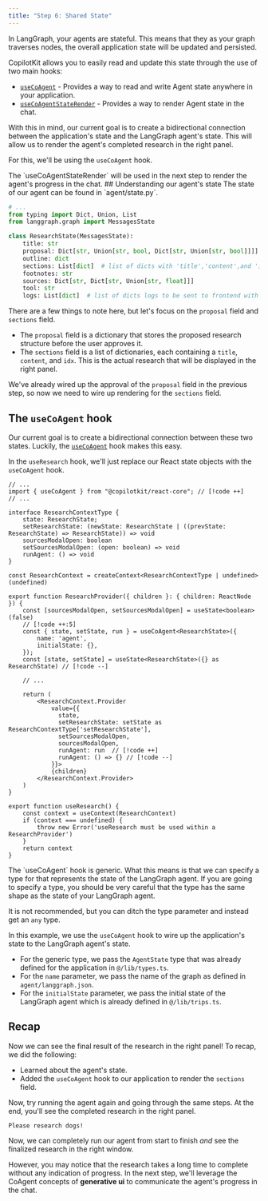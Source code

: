 ```yaml
---
title: "Step 6: Shared State"
---
```


In LangGraph, your agents are stateful. This means that they as your graph traverses nodes, the overall application state will be updated and persisted.

CopilotKit allows you to easily read and update this state through the use of two main hooks:
- [`useCoAgent`](/reference/hooks/useCoAgent) - Provides a way to read and write Agent state anywhere in your application.
- [`useCoAgentStateRender`](/reference/hooks/useCoAgentStateRender) - Provides a way to render Agent state in the chat.

With this in mind, our current goal is to create a bidirectional connection between the application's state and the LangGraph agent's state. This will
allow us to render the agent's completed research in the right panel. 

For this, we'll be using the `useCoAgent` hook.

<Callout>
The `useCoAgentStateRender` will be used in the next step to render the agent's progress in the chat.
</Callout>

<Steps>
<Step>
## Understanding our agent's state
The state of our agent can be found in `agent/state.py`.

```python title="agent/state.py"
# ...
from typing import Dict, Union, List
from langgraph.graph import MessagesState

class ResearchState(MessagesState):
    title: str
    proposal: Dict[str, Union[str, bool, Dict[str, Union[str, bool]]]]  # Stores proposed structure before user approval
    outline: dict
    sections: List[dict]  # list of dicts with 'title','content',and 'idx'
    footnotes: str
    sources: Dict[str, Dict[str, Union[str, float]]]
    tool: str
    logs: List[dict]  # list of dicts logs to be sent to frontend with 'message', 'status'
```

There are a few things to note here, but let's focus on the `proposal` field and `sections` field.

- The `proposal` field is a dictionary that stores the proposed research structure before the user approves it.
- The `sections` field is a list of dictionaries, each containing a `title`, `content`, and `idx`. This is the actual research that will be displayed in the right panel.

We've already wired up the approval of the `proposal` field in the previous step, so now we need to wire up rendering for the `sections` field.

</Step>
<Step>

## The `useCoAgent` hook
Our current goal is to create a bidirectional connection between these two states. Luckily, the [`useCoAgent`](/reference/hooks/useCoAgent) hook makes this easy.

In the `useResearch` hook, we'll just replace our React state objects with the `useCoAgent` hook.

```tsx title="ui/lib/hooks/use-trips.tsx" {3,8-11}
// ...
import { useCoAgent } from "@copilotkit/react-core"; // [!code ++]
// ...

interface ResearchContextType {
    state: ResearchState;
    setResearchState: (newState: ResearchState | ((prevState: ResearchState) => ResearchState)) => void
    sourcesModalOpen: boolean
    setSourcesModalOpen: (open: boolean) => void
    runAgent: () => void
}

const ResearchContext = createContext<ResearchContextType | undefined>(undefined)

export function ResearchProvider({ children }: { children: ReactNode }) {
    const [sourcesModalOpen, setSourcesModalOpen] = useState<boolean>(false)
    // [!code ++:5]
    const { state, setState, run } = useCoAgent<ResearchState>({
        name: 'agent',
        initialState: {},
    });
    const [state, setState] = useState<ResearchState>({} as ResearchState) // [!code --]

    // ...

    return (
        <ResearchContext.Provider 
            value={{ 
              state, 
              setResearchState: setState as ResearchContextType['setResearchState'], 
              setSourcesModalOpen, 
              sourcesModalOpen, 
              runAgent: run  // [!code ++]
              runAgent: () => {} // [!code --]
            }}>
            {children}
        </ResearchContext.Provider>
    )
}

export function useResearch() {
    const context = useContext(ResearchContext)
    if (context === undefined) {
        throw new Error('useResearch must be used within a ResearchProvider')
    }
    return context
}
```

<Callout>
The `useCoAgent` hook is generic. What this means is that we can specify a type for that represents the state of the LangGraph agent.
If you are going to specify a type, you should be very careful that the type has the same shape as the state of your LangGraph agent.

It is not recommended, but you can ditch the type parameter and instead get an `any` type.
</Callout>

In this example, we use the `useCoAgent` hook to wire up the application's state to the LangGraph agent's state.
- For the generic type, we pass the `AgentState` type that was already defined for the application in `@/lib/types.ts`.
- For the `name` parameter, we pass the name of the graph as defined in `agent/langgraph.json`.
- For the `initialState` parameter, we pass the initial state of the LangGraph agent which is already defined in `@/lib/trips.ts`.
</Step>
</Steps>


## Recap
Now we can see the final result of the research in the right panel! To recap, we did the following:
- Learned about the agent's state.
- Added the `useCoAgent` hook to our application to render the `sections` field.

Now, try running the agent again and going through the same steps. At the end, you'll see the completed research in the right panel.

```
Please research dogs!
```

<Frame className="mt-0">
  <ImageZoom className="mt-0" src="/images/coagents/tutorials/research-ana/fe-step-6-finish.png" alt="CopilotCloud API Key" height={1000} width={1000} />
</Frame>

Now, we can completely run our agent from start to finish *and* see the finalized research in the right window. 

However, you may notice that the research takes a long time to complete without any indication of progress. In the next step, we'll leverage the CoAgent concepts
of **generative ui** to communicate the agent's progress in the chat.